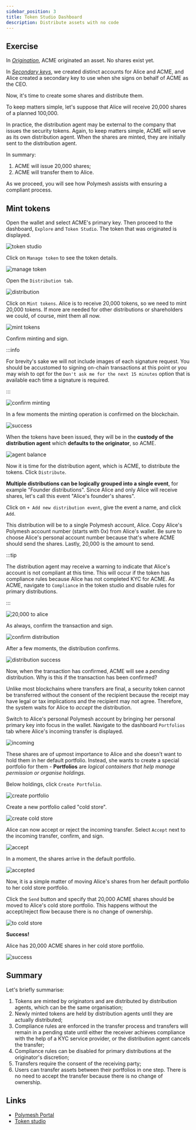 ```yaml
---
sidebar_position: 3
title: Token Studio Dashboard
description: Distribute assets with no code
---
```


<YoutubePlayer videoId="IwyXvbk11nw" />

## Exercise

In _[Origination](/docs/originate/dashboard)_, ACME originated an asset. No shares exist yet.

In _[Secondary keys](/docs/originate/secondary-keys)_, we created distinct accounts for Alice and ACME, and Alice created a secondary key to use when she signs on behalf of ACME as the CEO.

Now, it's time to create some shares and distribute them.

To keep matters simple, let's suppose that Alice will receive 20,000 shares of a planned 100,000.

In practice, the distribution agent may be external to the company that issues the security tokens. Again, to keep matters simple, ACME will serve as its own distribution agent. When the shares are minted, they are initially sent to the distribution agent.

In summary:

1. ACME will issue 20,000 shares;
2. ACME will transfer them to Alice.

As we proceed, you will see how Polymesh assists with ensuring a compliant process.

## Mint tokens

Open the wallet and select ACME's primary key. Then proceed to the dashboard, `Explore` and `Token Studio`. The token that was originated is displayed.

![token studio](images/02-token.png)

Click on `Manage token` to see the token details.

![manage token](images/03-manage-token.png)

Open the `Distribution tab`.

![distribution](images/04-distribution.png)

Click on `Mint tokens`. Alice is to receive 20,000 tokens, so we need to mint 20,000 tokens. If more are needed for other distributions or shareholders we could, of course, mint them all now.

![mint tokens](images/05-mint.png)

Confirm minting and sign.

:::info

For brevity's sake we will not include images of each signature request. You should be accustomed to signing on-chain transactions at this point or you may wish to opt for the `Don't ask me for the next 15 minutes` option that is available each time a signature is required.

:::

![confirm minting](images/06-confirm-mint.png)

In a few moments the minting operation is confirmed on the blockchain.

![success](images/08-success.png)

When the tokens have been issued, they will be in the **custody of the distribution agent** which **defaults to the originator**, so ACME.

![agent balance](images/09-agents-balance.png)

Now it is time for the distribution agent, which is ACME, to distribute the tokens. Click `Distribute`.

**Multiple distributions can be logically grouped into a single event**, for example "Founder distributions". Since Alice and only Alice will receive shares, let's call this event "Alice's founder's shares".

Click on `+ Add new distribution event`, give the event a name, and click `Add`.

This distribution will be to a single Polymesh account, Alice. Copy Alice's Polymesh account number (starts with 0x) from Alice's wallet. Be sure to choose Alice's personal account number because that's where ACME should send the shares. Lastly, 20,000 is the amount to send.

:::tip

The distribution agent may receive a warning to indicate that Alice's account is not compliant at this time. This will occur if the token has compliance rules because Alice has not completed KYC for ACME. As ACME, navigate to `Compliance` in the token studio and disable rules for primary distributions.

:::

![20,000 to alice](images/14-to-alice.png)

As always, confirm the transaction and sign.

![confirm distribution](images/15-confirm.png)

After a few moments, the distribution confirms.

![distribution success](images/16-pending.png)

Now, when the transaction has confirmed, ACME will see a _pending_ distribution. Why is this if the transaction has been confirmed?

Unlike most blockchains where transfers are final, a security token cannot be transferred without the consent of the recipient because the receipt may have legal or tax implications and the recipient may not agree. Therefore, the system waits for Alice to _accept_ the distribution.

Switch to Alice's personal Polymesh account by bringing her personal primary key into focus in the wallet. Navigate to the dashboard `Portfolios` tab where Alice's incoming transfer is displayed.

![incoming](images/18-incoming.png)

These shares are of upmost importance to Alice and she doesn't want to hold them in her default portfolio. Instead, she wants to create a special portfolio for them - **Portfolios** are _logical containers that help manage permission or organise holdings_.

Below holdings, click `Create Portfolio`.

![create portfolio](images/19-to-portolio.png)

Create a new portfolio called "cold store".

![create cold store](images/20-create-cold-store.png)

Alice can now accept or reject the incoming transfer. Select `Accept` next to the incoming transfer, confirm, and sign.

![accept](images/24-accepting.png)

In a moment, the shares arrive in the default portfolio.

![accepted](images/28-unassigned.png)

Now, it is a simple matter of moving Alice's shares from her default portfolio to her cold store portfolio.

Click the `Send` button and specify that 20,000 ACME shares should be moved to Alice's cold store portfolio. This happens without the accept/reject flow because there is no change of ownership.

![to cold store](images/29-to-cold.png)

**Success!**

Alice has 20,000 ACME shares in her cold store portfolio.

![success](images/30-stored.png)

## Summary

Let's briefly summarise:

1. Tokens are minted by originators and are distributed by distribution agents, which can be the same organisation;
2. Newly minted tokens are held by distribution agents until they are actually distributed;
3. Compliance rules are enforced in the transfer process and transfers will remain in a pending state until either the receiver achieves compliance with the help of a KYC service provider, or the distribution agent cancels the transfer;
4. Compliance rules can be disabled for primary distributions at the originator's discretion;
5. Transfers require the consent of the receiving party;
6. Users can transfer assets between their portfolios in one step. There is no need to accept the transfer because there is no change of ownership.

## Links

- [Polymesh Portal](https://portal.polymesh.network)
- [Token studio](https://tokenstudio.polymath.network/)
